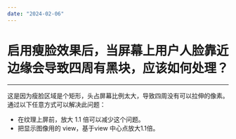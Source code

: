 ```yaml
---
date: "2024-02-06"
---
```

# 启用瘦脸效果后，当屏幕上用户人脸靠近边缘会导致四周有黑块，应该如何处理？

--- 

这是因为瘦脸区域是个矩形，头占屏幕比例太大，导致四周没有可以拉伸的像素。
通过以下任意方式可以解决此问题：
- 在纹理上屏前，放大 1.1 倍可以减少这个问题。
- 把显示图像用的 view，基于view 中心点放大1.1倍。